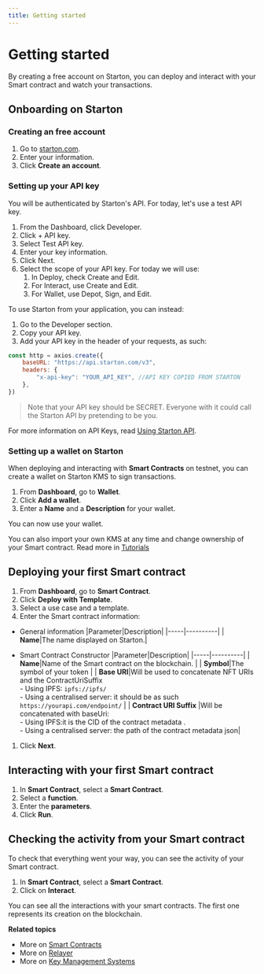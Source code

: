 ```yaml
---
title: Getting started
---
```


# Getting started

By creating a free account on Starton, you can deploy and interact with your Smart contract and watch your transactions.

## Onboarding on Starton

### Creating an free account

1. Go to [starton.com](https://app.starton.com/register).
1. Enter your information.
1. Click **Create an account**.

### Setting up your API key

You will be authenticated by Starton's API. For today, let's use a test API key.

1. From the Dashboard, click Developer.
1. Click + API key.
1. Select Test API key.
1. Enter your key information.
1. Click Next.
1. Select the scope of your API key. For today we will use:
    1. In Deploy, check Create and Edit.
    1. For Interact, use Create and Edit.
    1. For Wallet, use Depot, Sign, and Edit.

To use Starton from your application, you can instead:

1. Go to the Developer section.
1. Copy your API key.
1. Add your API key in the header of your requests, as such:

```jsx
const http = axios.create({
	baseURL: "https://api.starton.com/v3",
	headers: {
		"x-api-key": "YOUR_API_KEY", //API KEY COPIED FROM STARTON
	},
})
```

> Note that your API key should be SECRET. Everyone with it could call the Starton API by pretending to be you.

For more information on API Keys, read [Using Starton API](/Developer/API.mdx).

### Setting up a wallet on Starton

When deploying and interacting with **Smart Contracts** on testnet, you can create a wallet on Starton KMS to sign transactions.

1. From **Dashboard**, go to **Wallet**.
1. Click **Add a wallet**.
1. Enter a **Name** and a **Description** for your wallet.

You can now use your wallet.

You can also import your own KMS at any time and change ownership of your Smart contract. Read more in [Tutorials](https://docs.starton.com/tutorials/how-to-change-the-smart-contracts-ownership)

## Deploying your first Smart contract

1. From **Dashboard**, go to **Smart Contract**.
1. Click **Deploy with Template**.
1. Select a use case and a template.
1. Enter the Smart contract information:

-   General information
    |Parameter|Description|
    |-----|----------|
    | **Name**|The name displayed on Starton.|

-   Smart Contract Constructor
    |Parameter|Description|
    |-----|----------|
    | **Name**|Name of the Smart contract on the blockchain. |
    | **Symbol**|The symbol of your token |
    | **Base URI**|Will be used to concatenate NFT URIs and the ContractUriSuffix <br/> - Using IPFS: `ipfs://ipfs/` <br/> - Using a centralised server: it should be as such `https://yourapi.com/endpoint/` |
    | **Contract URI Suffix** |Will be concatenated with baseUri:<br/> - Using IPFS:it is the CID of the contract metadata .<br/> - Using a centralised server: the path of the contract metadata json|

1. Click **Next**.

## Interacting with your first Smart contract

1. In **Smart Contract**, select a **Smart Contract**.
1. Select a **function**.
1. Enter the **parameters**.
1. Click **Run**.

## Checking the activity from your Smart contract

To check that everything went your way, you can see the activity of your Smart contract.

1. In **Smart Contract**, select a **Smart Contract**.
1. Click on **Interact**.

You can see all the interactions with your smart contracts. The first one represents its creation on the blockchain.

**Related topics**

-   More on [Smart Contracts](/Smart-contract/understanding-smart-contracts.mdx)
-   More on [Relayer](/Transactions/understanding-the-relayer.mdx)
-   More on [Key Management Systems](/Wallet/understanding-key-management-systems.mdx)
